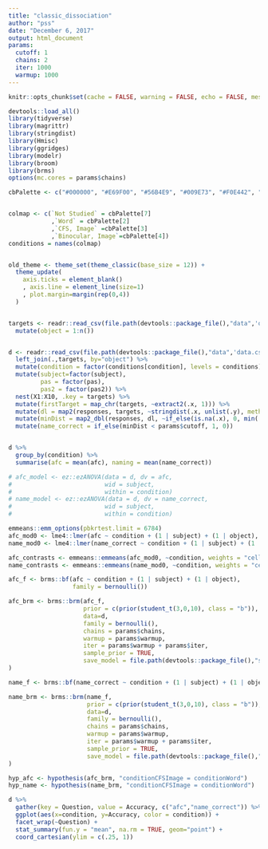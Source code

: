 ```yaml
---
title: "classic_dissociation"
author: "pss"
date: "December 6, 2017"
output: html_document
params:
  cutoff: 1
  chains: 2
  iter: 1000
  warmup: 1000
---
```


```r
knitr::opts_chunk$set(cache = FALSE, warning = FALSE, echo = FALSE, message = FALSE)

devtools::load_all()
library(tidyverse)
library(magrittr)
library(stringdist)
library(Hmisc)
library(ggridges)
library(modelr)
library(broom)
library(brms)
options(mc.cores = params$chains)

cbPalette <- c("#000000", "#E69F00", "#56B4E9", "#009E73", "#F0E442", "#0072B2", "#D55E00", "#CC79A7")


colmap <- c(`Not Studied` = cbPalette[7]
            ,`Word` = cbPalette[2]
            ,`CFS, Image` =cbPalette[3]
            ,`Binocular, Image`=cbPalette[4])
conditions = names(colmap)


old_theme <- theme_set(theme_classic(base_size = 12)) +
  theme_update(
    axis.ticks = element_blank()
    , axis.line = element_line(size=1)
    , plot.margin=margin(rep(0,4))
  )


targets <- readr::read_csv(file.path(devtools::package_file(),"data",'objectNames.csv'), col_names = FALSE) %>%
  mutate(object = 1:n())


d <- readr::read_csv(file.path(devtools::package_file(),"data",'data.csv')) %>%
  left_join(.,targets, by="object") %>%
  mutate(condition = factor(conditions[condition], levels = conditions)) %>%
  mutate(subject=factor(subject),
         pas = factor(pas),
         pas2 = factor(pas2)) %>%
  nest(X1:X10, .key = targets) %>%
  mutate(firstTarget = map_chr(targets, ~extract2(.x, 1))) %>%
  mutate(dl = map2(responses, targets, ~stringdist(.x, unlist(.y), method="dl"))) %>%
  mutate(minDist = map2_dbl(responses, dl, ~if_else(is.na(.x), 0, min(.y, na.rm=TRUE))))  %>% # warning appears but can be ignored due to if_else
  mutate(name_correct = if_else(minDist < params$cutoff, 1, 0)) 


d %>%
  group_by(condition) %>%
  summarise(afc = mean(afc), naming = mean(name_correct))

```

```r

# afc_model <- ez::ezANOVA(data = d, dv = afc,
#                          wid = subject,
#                          within = condition)
# name_model <- ez::ezANOVA(data = d, dv = name_correct,
#                          wid = subject,
#                          within = condition)

emmeans::emm_options(pbkrtest.limit = 6784)
afc_mod0 <- lme4::lmer(afc ~ condition + (1 | subject) + (1 | object), data=d)
name_mod0 <- lme4::lmer(name_correct ~ condition + (1 | subject) + (1 | object), data=d)

afc_contrasts <- emmeans::emmeans(afc_mod0, ~condition, weights = "cells", contr = "pairwise")
name_contrasts <- emmeans::emmeans(name_mod0, ~condition, weights = "cells", contr = "pairwise")

```


```r

afc_f <- brms::bf(afc ~ condition + (1 | subject) + (1 | object),
                  family = bernoulli())

afc_brm <- brms::brm(afc_f,
                     prior = c(prior(student_t(3,0,10), class = "b")),
                     data=d,
                     family = bernoulli(),
                     chains = params$chains,
                     warmup = params$warmup,
                     iter = params$warmup + params$iter,
                     sample_prior = TRUE,
                     save_model = file.path(devtools::package_file(),"stan","dissoc_brm.stan")
)

name_f <- brms::bf(name_correct ~ condition + (1 | subject) + (1 | object))

name_brm <- brms::brm(name_f,
                      prior = c(prior(student_t(3,0,10), class = "b")),
                      data=d,
                      family = bernoulli(),
                      chains = params$chains,
                      warmup = params$warmup,
                      iter = params$warmup + params$iter,
                      sample_prior = TRUE,
                      save_model = file.path(devtools::package_file(),"stan","dissoc_brm.stan")
)

hyp_afc <- hypothesis(afc_brm, "conditionCFSImage = conditionWord")
hyp_name <- hypothesis(name_brm, "conditionCFSImage = conditionWord")

```


```r

d %>%
  gather(key = Question, value = Accuracy, c("afc","name_correct")) %>%
  ggplot(aes(x=condition, y=Accuracy, color = condition)) +
  facet_wrap(~Question) +
  stat_summary(fun.y = "mean", na.rm = TRUE, geom="point") +
  coord_cartesian(ylim = c(.25, 1)) 

```

